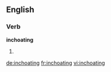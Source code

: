 
==English==

===Verb===
'''inchoating'''

# {{present participle of|inchoate}}

[[de:inchoating]]
[[fr:inchoating]]
[[vi:inchoating]]